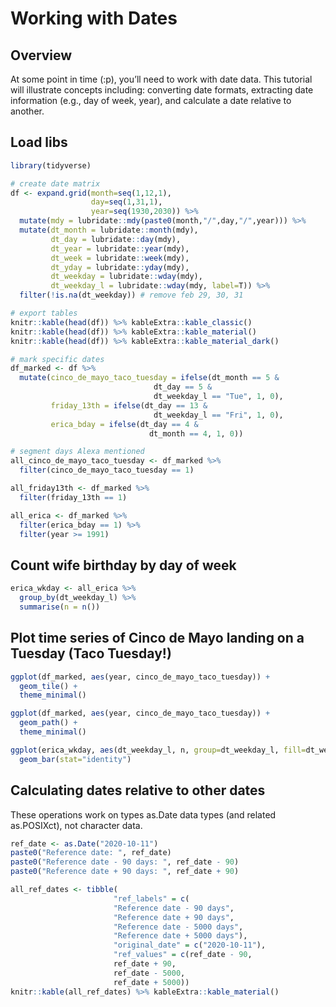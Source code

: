 # Working with Dates

## Overview
At some point in time (:p), you'll need to work with date data. This tutorial will illustrate concepts including: converting date formats, extracting date information (e.g., day of week, year), and calculate a date relative to another.

## Load libs
```r
library(tidyverse)
```

```r
# create date matrix
df <- expand.grid(month=seq(1,12,1),
                  day=seq(1,31,1),
                  year=seq(1930,2030)) %>%
  mutate(mdy = lubridate::mdy(paste0(month,"/",day,"/",year))) %>%
  mutate(dt_month = lubridate::month(mdy),
         dt_day = lubridate::day(mdy),
         dt_year = lubridate::year(mdy),
         dt_week = lubridate::week(mdy),
         dt_yday = lubridate::yday(mdy),
         dt_weekday = lubridate::wday(mdy),
         dt_weekday_l = lubridate::wday(mdy, label=T)) %>%
  filter(!is.na(dt_weekday)) # remove feb 29, 30, 31

# export tables
knitr::kable(head(df)) %>% kableExtra::kable_classic()
knitr::kable(head(df)) %>% kableExtra::kable_material()
knitr::kable(head(df)) %>% kableExtra::kable_material_dark()
```

```r

# mark specific dates
df_marked <- df %>%
  mutate(cinco_de_mayo_taco_tuesday = ifelse(dt_month == 5 &
                                dt_day == 5 &
                                dt_weekday_l == "Tue", 1, 0),
         friday_13th = ifelse(dt_day == 13 &
                                dt_weekday_l == "Fri", 1, 0),
         erica_bday = ifelse(dt_day == 4 &
                               dt_month == 4, 1, 0))

# segment days Alexa mentioned
all_cinco_de_mayo_taco_tuesday <- df_marked %>%
  filter(cinco_de_mayo_taco_tuesday == 1)

all_friday13th <- df_marked %>%
  filter(friday_13th == 1)

all_erica <- df_marked %>%
  filter(erica_bday == 1) %>%
  filter(year >= 1991)

```

## Count wife birthday by day of week
```r
erica_wkday <- all_erica %>%
  group_by(dt_weekday_l) %>%
  summarise(n = n())

```

## Plot time series of Cinco de Mayo landing on a Tuesday (Taco Tuesday!)

```r
ggplot(df_marked, aes(year, cinco_de_mayo_taco_tuesday)) +
  geom_tile() +
  theme_minimal()

ggplot(df_marked, aes(year, cinco_de_mayo_taco_tuesday)) +
  geom_path() +
  theme_minimal()

ggplot(erica_wkday, aes(dt_weekday_l, n, group=dt_weekday_l, fill=dt_weekday_l)) +
  geom_bar(stat="identity")
```

## Calculating dates relative to other dates

:::attention

These operations work on types as.Date data types (and related as.POSIXct), not character data.

:::

```r
ref_date <- as.Date("2020-10-11")
paste0("Reference date: ", ref_date)
paste0("Reference date - 90 days: ", ref_date - 90)
paste0("Reference date + 90 days: ", ref_date + 90)
```

```r
all_ref_dates <- tibble(
                       "ref_labels" = c(
                       "Reference date - 90 days",
                       "Reference date + 90 days",
                       "Reference date - 5000 days",
                       "Reference date + 5000 days"),
                       "original_date" = c("2020-10-11"),
                       "ref_values" = c(ref_date - 90,
                       ref_date + 90,
                       ref_date - 5000,
                       ref_date + 5000))
knitr::kable(all_ref_dates) %>% kableExtra::kable_material()
```